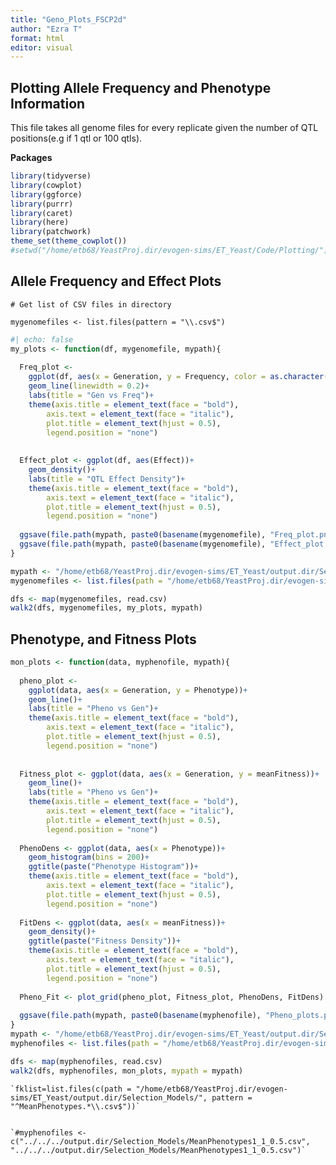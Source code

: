 ```yaml
---
title: "Geno_Plots_FSCP2d"
author: "Ezra T"
format: html
editor: visual
---
```


## Plotting Allele Frequency and Phenotype Information

This file takes all genome files for every replicate given the number of QTL positions(e.g if 1 qtl or 100 qtls).

**Packages**

```r
library(tidyverse)
library(cowplot)
library(ggforce)
library(purrr)
library(caret)
library(here)
library(patchwork)
theme_set(theme_cowplot())
#setwd("/home/etb68/YeastProj.dir/evogen-sims/ET_Yeast/Code/Plotting/")
```

## Allele Frequency and Effect Plots

`# Get list of CSV files in directory`

`mygenomefiles <- list.files(pattern = "\\.csv$")`

```r
#| echo: false
my_plots <- function(df, mygenomefile, mypath){
  
  Freq_plot <- 
    ggplot(df, aes(x = Generation, y = Frequency, color = as.character(Position)))+
    geom_line(linewidth = 0.2)+
    labs(title = "Gen vs Freq")+
    theme(axis.title = element_text(face = "bold"),
        axis.text = element_text(face = "italic"),
        plot.title = element_text(hjust = 0.5),
        legend.position = "none")
   
  
  Effect_plot <- ggplot(df, aes(Effect))+
    geom_density()+
    labs(title = "QTL Effect Density")+ 
    theme(axis.title = element_text(face = "bold"),
        axis.text = element_text(face = "italic"),
        plot.title = element_text(hjust = 0.5),
        legend.position = "none")
  
  ggsave(file.path(mypath, paste0(basename(mygenomefile), "Freq_plot.png")), Freq_plot, width = 6, height = 4, dpi = 300)
  ggsave(file.path(mypath, paste0(basename(mygenomefile), "Effect_plot.png")), Effect_plot, width = 6, height = 4, dpi = 300)
}

mypath <- "/home/etb68/YeastProj.dir/evogen-sims/ET_Yeast/output.dir/Selection_Models/plots.dir/CSFP.1_Plots.dir"
mygenomefiles <- list.files(path = "/home/etb68/YeastProj.dir/evogen-sims/ET_Yeast/output.dir/Selection_Models/CSFP.1.dir", pattern = "^genome.*\\.csv$", full.names = TRUE)

dfs <- map(mygenomefiles, read.csv)
walk2(dfs, mygenomefiles, my_plots, mypath)

```

## Phenotype, and Fitness Plots

```r
mon_plots <- function(data, myphenofile, mypath){
 
  pheno_plot <- 
    ggplot(data, aes(x = Generation, y = Phenotype))+
    geom_line()+
    labs(title = "Pheno vs Gen")+
    theme(axis.title = element_text(face = "bold"),
        axis.text = element_text(face = "italic"),
        plot.title = element_text(hjust = 0.5),
        legend.position = "none")
   
  
  Fitness_plot <- ggplot(data, aes(x = Generation, y = meanFitness))+
    geom_line()+
    labs(title = "Pheno vs Gen")+ 
    theme(axis.title = element_text(face = "bold"),
        axis.text = element_text(face = "italic"),
        plot.title = element_text(hjust = 0.5),
        legend.position = "none")
  
  PhenoDens <- ggplot(data, aes(x = Phenotype))+
    geom_histogram(bins = 200)+
    ggtitle(paste("Phenotype Histogram"))+
    theme(axis.title = element_text(face = "bold"),
        axis.text = element_text(face = "italic"),
        plot.title = element_text(hjust = 0.5),
        legend.position = "none")
  
  FitDens <- ggplot(data, aes(x = meanFitness))+
    geom_density()+
    ggtitle(paste("Fitness Density"))+
    theme(axis.title = element_text(face = "bold"),
        axis.text = element_text(face = "italic"),
        plot.title = element_text(hjust = 0.5),
        legend.position = "none")
  
  Pheno_Fit <- plot_grid(pheno_plot, Fitness_plot, PhenoDens, FitDens)
  
  ggsave(file.path(mypath, paste0(basename(myphenofile), "Pheno_plots.png")), Pheno_Fit, width = 6, height = 4, dpi = 300)
}
mypath <- "/home/etb68/YeastProj.dir/evogen-sims/ET_Yeast/output.dir/Selection_Models/plots.dir/CSFP.1_Plots.dir"
myphenofiles <- list.files(path = "/home/etb68/YeastProj.dir/evogen-sims/ET_Yeast/output.dir/Selection_Models/CSFP.1.dir/", pattern = "^MeanPhenotypes.*\\.csv$", full.names = TRUE)

dfs <- map(myphenofiles, read.csv)
walk2(dfs, myphenofiles, mon_plots, mypath = mypath)
```

    `fklist=list.files(c(path = "/home/etb68/YeastProj.dir/evogen-sims/ET_Yeast/output.dir/Selection_Models/", pattern = "^MeanPhenotypes.*\\.csv$"))`


    `#myphenofiles <- c("../../../output.dir/Selection_Models/MeanPhenotypes1_1_0.5.csv", "../../../output.dir/Selection_Models/MeanPhenotypes1_1_0.5.csv")`
